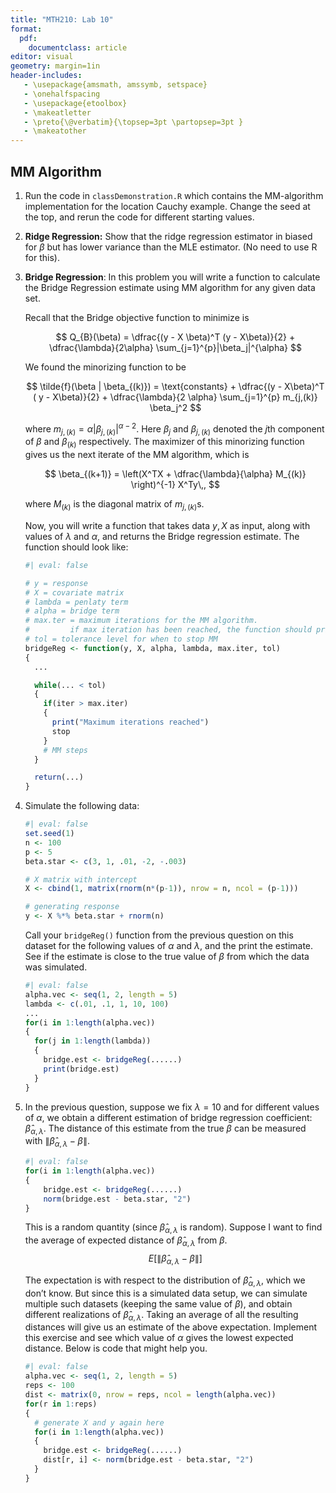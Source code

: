 ```yaml
---
title: "MTH210: Lab 10"
format: 
  pdf:
    documentclass: article
editor: visual
geometry: margin=1in
header-includes:
   - \usepackage{amsmath, amssymb, setspace}
   - \onehalfspacing
   - \usepackage{etoolbox} 
   - \makeatletter 
   - \preto{\@verbatim}{\topsep=3pt \partopsep=3pt } 
   - \makeatother
---
```


## MM Algorithm

1.  Run the code in `classDemonstration.R` which contains the MM-algorithm implementation for the location Cauchy example. Change the seed at the top, and rerun the code for different starting values.\

2.  **Ridge Regression:** Show that the ridge regression estimator in biased for $\beta$ but has lower variance than the MLE estimator. (No need to use R for this).

3.  **Bridge Regression**: In this problem you will write a function to calculate the Bridge Regression estimate using MM algorithm for any given data set.

    Recall that the Bridge objective function to minimize is

    $$
    Q_{B}(\beta) = \dfrac{(y - X \beta)^T (y - X\beta)}{2} + \dfrac{\lambda}{2\alpha} \sum_{j=1}^{p}|\beta_j|^{\alpha}
    $$

    We found the minorizing function to be

    $$
    \tilde{f}(\beta | \beta_{(k)}) = \text{constants} +  \dfrac{(y - X\beta)^T ( y - X\beta)}{2} + \dfrac{\lambda}{2 \alpha} \sum_{j=1}^{p} m_{j,(k)} \beta_j^2
    $$

    where $m_{j,(k)} = \alpha |\beta_{j,(k)}|^{\alpha - 2}$. Here $\beta_j$ and $\beta_{j,(k)}$ denoted the $j$th component of $\beta$ and $\beta_{(k)}$ respectively. The maximizer of this minorizing function gives us the next iterate of the MM algorithm, which is

    $$
    \beta_{(k+1)} = \left(X^TX + \dfrac{\lambda}{\alpha} M_{(k)} \right)^{-1} X^Ty\,,
    $$

    where $M_{(k)}$ is the diagonal matrix of $m_{j,(k)}$s.

    Now, you will write a function that takes data $y, X$ as input, along with values of $\lambda$ and $\alpha$, and returns the Bridge regression estimate. The function should look like:

    ```r
    #| eval: false

    # y = response
    # X = covariate matrix
    # lambda = penlaty term
    # alpha = bridge term
    # max.ter = maximum iterations for the MM algorithm. 
    #         if max iteration has been reached, the function should print: "Maximum iterations reached"
    # tol = tolerance level for when to stop MM
    bridgeReg <- function(y, X, alpha, lambda, max.iter, tol)
    {
      ...
      
      while(... < tol)
      {
        if(iter > max.iter)
        {
          print("Maximum iterations reached")
          stop
        }
        # MM steps
      }
      
      return(...)
    }
    ```

4.  Simulate the following data:

    ```r
    #| eval: false
    set.seed(1)
    n <- 100
    p <- 5
    beta.star <- c(3, 1, .01, -2, -.003)

    # X matrix with intercept
    X <- cbind(1, matrix(rnorm(n*(p-1)), nrow = n, ncol = (p-1)))

    # generating response
    y <- X %*% beta.star + rnorm(n)
    ```

    Call your `bridgeReg()` function from the previous question on this dataset for the following values of $\alpha$ and $\lambda$, and the print the estimate. See if the estimate is close to the true value of $\beta$ from which the data was simulated.

    ```r
    #| eval: false
    alpha.vec <- seq(1, 2, length = 5)
    lambda <- c(.01, .1, 1, 10, 100)
    ...
    for(i in 1:length(alpha.vec))
    {
      for(j in 1:length(lambda))
      {
        bridge.est <- bridgeReg(......)
        print(bridge.est)
      }
    }
    ```

5.  In the previous question, suppose we fix $\lambda = 10$ and for different values of $\alpha$, we obtain a different estimation of bridge regression coefficient: $\hat{\beta}_{\alpha, \lambda}$. The distance of this estimate from the true $\beta$ can be measured with $\|\hat{\beta}_{\alpha, \lambda} - \beta\|$.

    ```r
    #| eval: false
    for(i in 1:length(alpha.vec))
    {
        bridge.est <- bridgeReg(......)
        norm(bridge.est - beta.star, "2")
    }
    ```

    This is a random quantity (since $\hat{\beta} _{\alpha, \lambda}$ is random). Suppose I want to find the average of expected distance of $\hat{\beta}_{\alpha, \lambda}$ from $\beta$. $$
    E \left[ \|\hat{\beta}_{\alpha, \lambda} - \beta\| \right]
    $$

    The expectation is with respect to the distribution of $\hat{\beta}_{\alpha,\lambda}$, which we don't know. But since this is a simulated data setup, we can simulate multiple such datasets (keeping the same value of $\beta$), and obtain different realizations of $\hat{\beta}_{\alpha, \lambda}$. Taking an average of all the resulting distances will give us an estimate of the above expectation. Implement this exercise and see which value of $\alpha$ gives the lowest expected distance. Below is code that might help you.

    ```r
    #| eval: false
    alpha.vec <- seq(1, 2, length = 5)
    reps <- 100
    dist <- matrix(0, nrow = reps, ncol = length(alpha.vec))
    for(r in 1:reps)
    {
      # generate X and y again here 
      for(i in 1:length(alpha.vec))
      {
        bridge.est <- bridgeReg(......)
        dist[r, i] <- norm(bridge.est - beta.star, "2")
      }
    }
    ```
